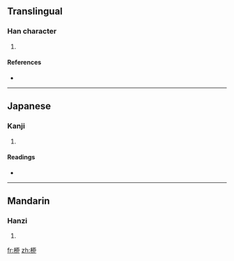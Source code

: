 ==Translingual==

===Han character===
{{Han char|rn=75|rad=木|as=07|sn=11|four=|canj=木一中尸 (DMLS)}}

# {{defn|Han|sort=木07}}

====References====
* {{Han ref|kx=0527.150|dkj=14816|dj=0916.080|hdz=21212.020|uh=687A|ud=26746}}

----

==Japanese==

===Kanji===
{{ja-kanji|grade=|rs=木07}}

# {{defn|Japanese|sort=木07}}

====Readings====
* {{ja-readings|on=[[りゅう]] (ryū)|kun=[[やなぎ]] (yanagi)}}

----

==Mandarin==

===Hanzi===
{{cmn-hanzi|pin=[[liǔ]] ([[liu3]])|wg=liu<sup>3</sup>}}

# {{defn|Mandarin|sort=木07}}

[[fr:桺]]
[[zh:桺]]